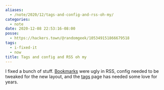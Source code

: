 ```yaml
---
aliases:
  - /note/2020/12/tags-and-config-and-rss-oh-my/
categories:
  - note
date: 2020-12-08 22:53:16-08:00
posse:
  - https://hackers.town/@randomgeek/105349151866679518
tags:
  - i-fixed-it
  - now
title: Tags and config and RSS oh my
---
```


[tags]: /tags
[bookmarks]: /tags/bookmarks/

I fixed a bunch of stuff. [Bookmarks][] were ugly in RSS, config needed to be tweaked for the new layout, and the [tags][] page has needed some love for years.
